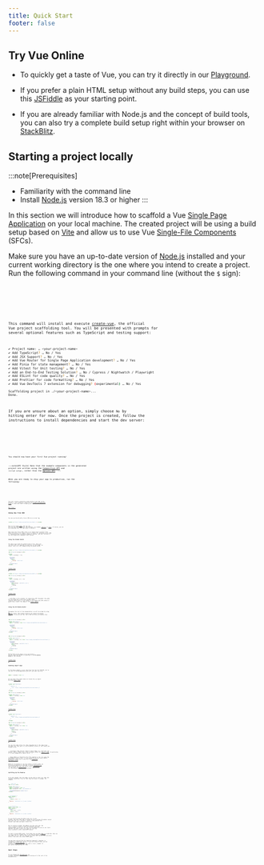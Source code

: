 ```yaml
---
title: Quick Start
footer: false
---
```



## Try Vue Online 

- To quickly get a taste of Vue, you can try it directly in our [Playground](https://play.vuejs.org/#eNo9jcEKwjAMhl/lt5fpQYfXUQfefAMvvRQbddC1pUuHUPrudg4HIcmXjyRZXEM4zYlEJ+T0iEPgXjn6BB8Zhp46WUZWDjCa9f6w9kAkTtH9CRinV4fmRtZ63H20Ztesqiylphqy3R5UYBqD1UyVAPk+9zkvV1CKbCv9poMLiTEfR2/IXpSoXomqZLtti/IFwVtA9A==).

- If you prefer a plain HTML setup without any build steps, you can use this [JSFiddle](https://jsfiddle.net/yyx990803/2ke1ab0z/) as your starting point.

- If you are already familiar with Node.js and the concept of build tools, you can also try a complete build setup right within your browser on [StackBlitz](https://vite.new/vue).

## Starting a project locally

:::note[Prerequisites]
- Familiarity with the command line
- Install [Node.js](https://nodejs.org/) version 18.3 or higher
  :::

In this section we will introduce how to scaffold a Vue [Single Page Application](/guide/extras/ways-of-using-vue#single-page-application-spa) on your local machine. The created project will be using a build setup based on [Vite](https://vitejs.dev) and allow us to use Vue [Single-File Components](/guide/scaling-up/sfc) (SFCs).

Make sure you have an up-to-date version of [Node.js](https://nodejs.org/) installed and your current working directory is the one where you intend to create a project. Run the following command in your command line (without the `$` sign):



<Tabs>
  <TabItem label="npm"> <Code code={exampleCodenpm} lang="sh" mark={highlights} /></TabItem>
  <TabItem label="pnpm"><Code code={exampleCodepnpm} lang="sh" mark={highlights} /></TabItem>
  <TabItem label="yarn"><Code code={exampleCodeyarn} lang="sh" mark={highlights} /></TabItem>
  <TabItem label="bun"><Code code={exampleCodebun} lang="sh" mark={highlights} /></TabItem>
</Tabs>

This command will install and execute [create-vue](https://github.com/vuejs/create-vue), the official Vue project scaffolding tool. You will be presented with prompts for several optional features such as TypeScript and testing support:

```sh
✔ Project name: … <your-project-name>
✔ Add TypeScript? … No / Yes
✔ Add JSX Support? … No / Yes
✔ Add Vue Router for Single Page Application development? … No / Yes
✔ Add Pinia for state management? … No / Yes
✔ Add Vitest for Unit testing? … No / Yes
✔ Add an End-to-End Testing Solution? … No / Cypress / Nightwatch / Playwright
✔ Add ESLint for code quality? … No / Yes
✔ Add Prettier for code formatting? … No / Yes
✔ Add Vue DevTools 7 extension for debugging? (experimental) … No / Yes

Scaffolding project in ./<your-project-name>...
Done.
```
If you are unsure about an option, simply choose `No` by hitting enter for now. Once the project is created, follow the instructions to install dependencies and start the dev server:



<Tabs>
  <TabItem label="npm"> <Code code={exampleCodenpm2} lang="sh" mark={highlights} /></TabItem>
  <TabItem label="pnpm"><Code code={exampleCodepnpm2} lang="sh" mark={highlights} /></TabItem>
  <TabItem label="yarn"><Code code={exampleCodeyarn2} lang="sh" mark={highlights} /></TabItem>
  <TabItem label="bun"><Code code={exampleCodebun2} lang="sh" mark={highlights} /></TabItem>
</Tabs>

You should now have your first Vue project running!

:::note[API Style]
Note that the example components in the generated project are written using the [Composition API](/guide/introduction#composition-api) and `<script setup>`, rather than the [Options API](/guide/introduction#options-api).
:::

When you are ready to ship your app to production, run the following:


<Tabs>
  <TabItem label="npm"> <Code code={exampleCodenpm3} lang="sh" mark={highlights} /></TabItem>
  <TabItem label="pnpm"><Code code={exampleCodepnpm3} lang="sh" mark={highlights} /></TabItem>
  <TabItem label="yarn"><Code code={exampleCodeyarn3} lang="sh" mark={highlights} /></TabItem>
  <TabItem label="bun"><Code code={exampleCodebun3} lang="sh" mark={highlights} /></TabItem>
</Tabs>

This will create a production-ready build of your app in the project's `./dist` directory. Check out the [Production Deployment Guide](/guide/best-practices/production-deployment) to learn more about shipping your app to production.

[Next Steps >](#next-steps)

## Using Vue from CDN 

You can use Vue directly from a CDN via a script tag:

```html
<script src="https://unpkg.com/vue@3/dist/vue.global.js"></script>
```

Here we are using [unpkg](https://unpkg.com/), but you can also use any CDN that serves npm packages, for example [jsdelivr](https://www.jsdelivr.com/package/npm/vue) or [cdnjs](https://cdnjs.com/libraries/vue). Of course, you can also download this file and serve it yourself.

When using Vue from a CDN, there is no "build step" involved. This makes the setup a lot simpler, and is suitable for enhancing static HTML or integrating with a backend framework. However, you won't be able to use the Single-File Component (SFC) syntax.

### Using the Global Build 

The above link loads the _global build_ of Vue, where all top-level APIs are exposed as properties on the global `Vue` object. Here is a full example using the global build:

```html
<script src="https://unpkg.com/vue@3/dist/vue.global.js"></script>

<div id="app">{{ message }}</div>

<script>
  const { createApp } = Vue

  createApp({
    data() {
      return {
        message: 'Hello Vue!'
      }
    }
  }).mount('#app')
</script>
```

[CodePen Demo >](https://codepen.io/vuejs-examples/pen/QWJwJLp)

```html
<script src="https://unpkg.com/vue@3/dist/vue.global.js"></script>

<div id="app">{{ message }}</div>

<script>
  const { createApp, ref } = Vue

  createApp({
    setup() {
      const message = ref('Hello vue!')
      return {
        message
      }
    }
  }).mount('#app')
</script>
```

[CodePen Demo >](https://codepen.io/vuejs-examples/pen/eYQpQEG)

:::note
Many of the examples for Composition API throughout the guide will be using the `<script setup>` syntax, which requires build tools. If you intend to use Composition API without a build step, consult the usage of the [`setup()` option](/api/composition-api-setup).
:::

### Using the ES Module Build

Throughout the rest of the documentation, we will be primarily using [ES modules](https://developer.mozilla.org/en-US/docs/Web/JavaScript/Guide/Modules) syntax. Most modern browsers now support ES modules natively, so we can use Vue from a CDN via native ES modules like this:

```html
<div id="app">{{ message }}</div>

<script type="module">
  import { createApp } from 'https://unpkg.com/vue@3/dist/vue.esm-browser.js'

  createApp({
    data() {
      return {
        message: 'Hello Vue!'
      }
    }
  }).mount('#app')
</script>
```

```html
<div id="app">{{ message }}</div>

<script type="module">
  import { createApp, ref } from 'https://unpkg.com/vue@3/dist/vue.esm-browser.js'

  createApp({
    setup() {
      const message = ref('Hello Vue!')
      return {
        message
      }
    }
  }).mount('#app')
</script>
```

Notice that we are using `<script type="module">`, and the imported CDN URL is pointing to the **ES modules build** of Vue instead.

[CodePen Demo >](https://codepen.io/vuejs-examples/pen/VwVYVZO)

### Enabling Import maps 

In the above example, we are importing from the full CDN URL, but in the rest of the documentation you will see code like this:

```js
import { createApp } from 'vue'
```

We can teach the browser where to locate the `vue` import by using [Import Maps](https://caniuse.com/import-maps):

```html
<script type="importmap">
  {
    "imports": {
      "vue": "https://unpkg.com/vue@3/dist/vue.esm-browser.js"
    }
  }
</script>

<div id="app">{{ message }}</div>

<script type="module">
  import { createApp } from 'vue'

  createApp({
    data() {
      return {
        message: 'Hello Vue!'
      }
    }
  }).mount('#app')
</script>
```

[CodePen Demo >](https://codepen.io/vuejs-examples/pen/wvQKQyM)

```html
<script type="importmap">
  {
    "imports": {
      "vue": "https://unpkg.com/vue@3/dist/vue.esm-browser.js"
    }
  }
</script>

<div id="app">{{ message }}</div>

<script type="module">
  import { createApp, ref } from 'vue'

  createApp({
    setup() {
      const message = ref('Hello Vue!')
      return {
        message
      }
    }
  }).mount('#app')
</script>
```

[CodePen Demo >](https://codepen.io/vuejs-examples/pen/YzRyRYM)

You can also add entries for other dependencies to the import map - but make sure they point to the ES modules version of the library you intend to use.

:::note[Import Maps Browser Support]
Import Maps is a relatively new browser feature. Make sure to use a browser within its [support range](https://caniuse.com/import-maps). In particular, it is only supported in Safari 16.4+.
:::

:::danger[Notes on Production Use]
The examples so far are using the development build of Vue - if you intend to use Vue from a CDN in production, make sure to check out the [Production Deployment Guide](/guide/best-practices/production-deployment#without-build-tools).

While it is possible to use Vue without a build system, an alternative approach to consider is using [`vuejs/petite-vue`](https://github.com/vuejs/petite-vue) that could better suit the context where [`jquery/jquery`](https://github.com/jquery/jquery) (in the past) or [`alpinejs/alpine`](https://github.com/alpinejs/alpine) (in the present) might be used instead.
:::

### Splitting Up the Modules 

As we dive deeper into the guide, we may need to split our code into separate JavaScript files so that they are easier to manage. For example:

```html
<!-- index.html -->
<div id="app"></div>

<script type="module">
  import { createApp } from 'vue'
  import MyComponent from './my-component.js'

  createApp(MyComponent).mount('#app')
</script>
```

```js
// my-component.js
export default {
  data() {
    return { count: 0 }
  },
  template: `<div>Count is: {{ count }}</div>`
}
```

```js
// my-component.js
import { ref } from 'vue'
export default {
  setup() {
    const count = ref(0)
    return { count }
  },
  template: `<div>Count is: {{ count }}</div>`
}
```

If you directly open the above `index.html` in your browser, you will find that it throws an error because ES modules cannot work over the `file://` protocol, which is the protocol the browser uses when you open a local file.

Due to security reasons, ES modules can only work over the `http://` protocol, which is what the browsers use when opening pages on the web. In order for ES modules to work on our local machine, we need to serve the `index.html` over the `http://` protocol, with a local HTTP server.

To start a local HTTP server, first make sure you have [Node.js](https://nodejs.org/en/) installed, then run `npx serve` from the command line in the same directory where your HTML file is. You can also use any other HTTP server that can serve static files with the correct MIME types.

You may have noticed that the imported component's template is inlined as a JavaScript string. If you are using VS Code, you can install the [es6-string-html](https://marketplace.visualstudio.com/items?itemName=Tobermory.es6-string-html) extension and prefix the strings with a `/*html*/` comment to get syntax highlighting for them.

## Next Steps 

If you skipped the [Introduction](/guide/introduction), we strongly recommend reading it before moving on to the rest of the documentation.


<CardGrid>
  <LinkCard title="Continue with the Guide" href="../../essentials/application" description="The guide walks you through every aspect of the framework in full detail."/>
  <LinkCard title="Try the Tutorial" href="https://vuejs.org/tutorial/#step-1" description="For those who prefer learning things hands-on."/>
  <LinkCard title="Check out the Examples" href="https://vuejs.org/examples/#hello-world" description="Explore examples of core features and common UI tasks."/>
</CardGrid>

